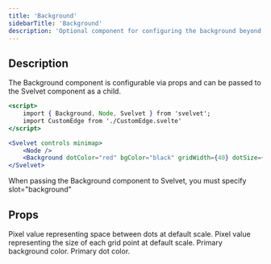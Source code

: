 ```yaml
---
title: 'Background'
sidebarTitle: 'Background'
description: 'Optional component for configuring the background beyond the default themes'
---
```


## Description

The Background component is configurable via props and can be passed to the Svelvet component as a child.

```jsx App.svelte
<script>
	import { Background, Node, Svelvet } from 'svelvet';
    import CustomEdge from './CustomEdge.svelte'
</script>

<Svelvet controls minimap>
    <Node />
    <Background dotColor="red" bgColor="black" gridWidth={40} dotSize={3} slot="background" />
</Svelvet>
```

<Note>When passing the Background component to Svelvet, you must specify slot="background"</Note>

## Props

<ResponseField name="gridWidth" type="number" default="22">
	Pixel value representing space between dots at default scale.
</ResponseField>

<ResponseField name="dotSize" type="number" default="1.4">
	Pixel value representing the size of each grid point at default scale.
</ResponseField>

<ResponseField name="bgColor" type="CSS Color String" default="theme dependent">
	Primary background color.
</ResponseField>

<ResponseField name="dotColor" type="CSS Color String" default="theme dependent">
	Primary dot color.
</ResponseField>
